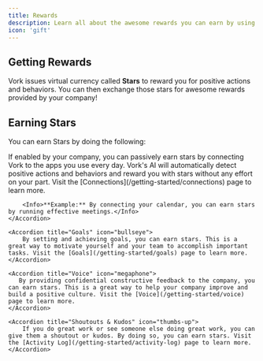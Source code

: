 ```yaml
---
title: Rewards
description: Learn all about the awesome rewards you can earn by using Vork.
icon: 'gift'
---
```


## Getting Rewards

Vork issues virtual currency called **Stars** to reward you for positive actions and behaviors. You can then exchange those stars for awesome rewards provided by your company!

## Earning Stars

You can earn Stars by doing the following:


<AccordionGroup>
    <Accordion title="Connections" icon="plug">
        If enabled by your company, you can passively earn stars by connecting Vork to the apps you use every day.
        Vork's AI will automatically detect positive actions and behaviors and reward you with stars without any effort on your part. Visit the [Connections](/getting-started/connections) page to learn more.

        <Info>**Example:** By connecting your calendar, you can earn stars by running effective meetings.</Info>
    </Accordion>

    <Accordion title="Goals" icon="bullseye">
        By setting and achieving goals, you can earn stars. This is a great way to motivate yourself and your team to accomplish important tasks. Visit the [Goals](/getting-started/goals) page to learn more.
    </Accordion>

    <Accordion title="Voice" icon="megaphone">
       By providing confidential constructive feedback to the company, you can earn stars. This is a great way to help your company improve and build a positive culture. Visit the [Voice](/getting-started/voice) page to learn more.
    </Accordion>

    <Accordion title="Shoutouts & Kudos" icon="thumbs-up">
        If you do great work or see someone else doing great work, you can give them a shoutout or kudos. By doing so, you can earn stars. Visit the [Activity Log](/getting-started/activity-log) page to learn more.
    </Accordion>
</AccordionGroup>
